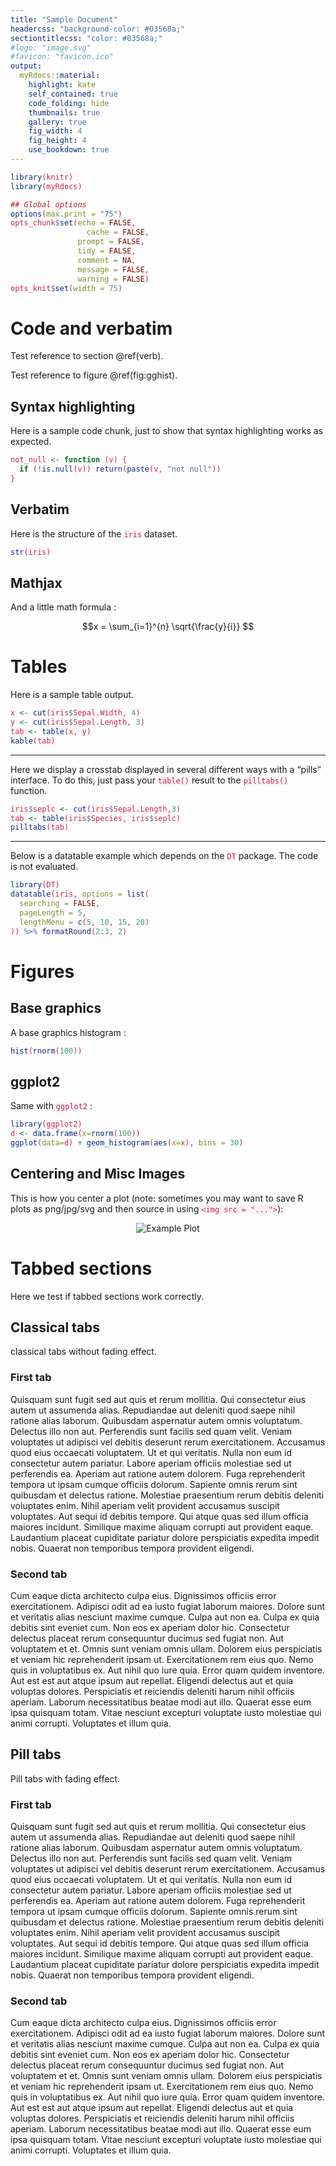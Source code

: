 ```yaml
---
title: "Sample Document"
headercss: "background-color: #03568a;"
sectiontitlecss: "color: #03568a;"
#logo: "image.svg"
#favicon: "favicon.ico"
output:
  myRdocs::material:
    highlight: kate
    self_contained: true
    code_folding: hide
    thumbnails: true
    gallery: true
    fig_width: 4
    fig_height: 4
    use_bookdown: true
---
```


<!-- Below is an example of how to add/modify custom css -->
<!-- The example demonstrates how to change the color scheme when using in-line `code` --> 
<style type="text/css">
  code {
    	color: #c7254e;
    	background-color: #f9f2f4;
	}
</style>


```r
library(knitr)
library(myRdocs)

## Global options
options(max.print = "75")
opts_chunk$set(echo = FALSE,
	             cache = FALSE,
               prompt = FALSE,
               tidy = FALSE,
               comment = NA,
               message = FALSE,
               warning = FALSE)
opts_knit$set(width = 75)
```


# Code and verbatim

Test reference to section \@ref(verb).

Test reference to figure \@ref(fig:gghist).


## Syntax highlighting

Here is a sample code chunk, just to show that syntax highlighting works as expected.

```r
not_null <- function (v) {
  if (!is.null(v)) return(paste(v, "not null"))
}
```


## Verbatim {#verb}

Here is the structure of the `iris` dataset.

```r
str(iris)
```

## Mathjax

And a little math formula :

$$x = \sum_{i=1}^{n} \sqrt{\frac{y}{i}} $$

# Tables

Here is a sample table output.

```r

x <- cut(iris$Sepal.Width, 4)
y <- cut(iris$Sepal.Length, 3)
tab <- table(x, y)
kable(tab)

```

<hr>

Here we display a crosstab displayed in several different ways with a "pills"
interface. To do this, just pass your `table()` result to the `pilltabs()`
function.

```r

iris$seplc <- cut(iris$Sepal.Length,3)
tab <- table(iris$Species, iris$seplc)
pilltabs(tab)

```

<hr>

Below is a datatable example which depends on the `DT` package. The code is not evaluated. 

```r
library(DT)
datatable(iris, options = list(
  searching = FALSE,
  pageLength = 5,
  lengthMenu = c(5, 10, 15, 20) 
)) %>% formatRound(2:3, 2)

```


# Figures

## Base graphics

A base graphics histogram :

```r
hist(rnorm(100))
```

## ggplot2

Same with `ggplot2` :

```r
library(ggplot2)
d <- data.frame(x=rnorm(100))
ggplot(data=d) + geom_histogram(aes(x=x), bins = 30)
```

## Centering and Misc Images

This is how you center a plot (note: sometimes you may want to save R plots as png/jpg/svg and then source in using `<img src = "...">`):

<p align = "center"> 
  <img src="https://upload.wikimedia.org/wikipedia/commons/thumb/1/18/Bradypus.jpg/220px-Bradypus.jpg" alt="Example Plot">
</p>

# Tabbed sections

Here we test if tabbed sections work correctly.

## Classical tabs {.tabset}

classical tabs without fading effect.

### First tab

Quisquam sunt fugit sed aut quis et rerum mollitia. Qui consectetur eius autem ut assumenda alias. Repudiandae aut deleniti quod saepe nihil ratione alias laborum. Quibusdam aspernatur autem omnis voluptatum. Delectus illo non aut. Perferendis sunt facilis sed quam velit.
Veniam voluptates ut adipisci vel debitis deserunt rerum exercitationem. Accusamus quod eius occaecati voluptatem. Ut et qui veritatis. Nulla non eum id consectetur autem pariatur. Labore aperiam officiis molestiae sed ut perferendis ea. Aperiam aut ratione autem dolorem.
Fuga reprehenderit tempora ut ipsam cumque officiis dolorum. Sapiente omnis rerum sint quibusdam et delectus ratione. Molestiae praesentium rerum debitis deleniti voluptates enim.
Nihil aperiam velit provident accusamus suscipit voluptates. Aut sequi id debitis tempore. Qui atque quas sed illum officia maiores incidunt.
Similique maxime aliquam corrupti aut provident eaque. Laudantium placeat cupiditate pariatur dolore perspiciatis expedita impedit nobis. Quaerat non temporibus tempora provident eligendi.

### Second tab

Cum eaque dicta architecto culpa eius. Dignissimos officiis error exercitationem. Adipisci odit ad ea iusto fugiat laborum maiores. Dolore sunt et veritatis alias nesciunt maxime cumque. Culpa aut non ea. Culpa ex quia debitis sint eveniet cum.
Non eos ex aperiam dolor hic. Consectetur delectus placeat rerum consequuntur ducimus sed fugiat non. Aut voluptatem et et. Omnis sunt veniam omnis ullam.
Dolorem eius perspiciatis et veniam hic reprehenderit ipsam ut. Exercitationem rem eius quo. Nemo quis in voluptatibus ex.
Aut nihil quo iure quia. Error quam quidem inventore. Aut est est aut atque ipsum aut repellat. Eligendi delectus aut et quia voluptas dolores. Perspiciatis et reiciendis deleniti harum nihil officiis aperiam.
Laborum necessitatibus beatae modi aut illo. Quaerat esse eum ipsa quisquam totam. Vitae nesciunt excepturi voluptate iusto molestiae qui animi corrupti. Voluptates et illum quia.


## Pill tabs {.tabset .tabset-fade .tabset-pills}

Pill tabs with fading effect.

### First tab

Quisquam sunt fugit sed aut quis et rerum mollitia. Qui consectetur eius autem ut assumenda alias. Repudiandae aut deleniti quod saepe nihil ratione alias laborum. Quibusdam aspernatur autem omnis voluptatum. Delectus illo non aut. Perferendis sunt facilis sed quam velit.
Veniam voluptates ut adipisci vel debitis deserunt rerum exercitationem. Accusamus quod eius occaecati voluptatem. Ut et qui veritatis. Nulla non eum id consectetur autem pariatur. Labore aperiam officiis molestiae sed ut perferendis ea. Aperiam aut ratione autem dolorem.
Fuga reprehenderit tempora ut ipsam cumque officiis dolorum. Sapiente omnis rerum sint quibusdam et delectus ratione. Molestiae praesentium rerum debitis deleniti voluptates enim.
Nihil aperiam velit provident accusamus suscipit voluptates. Aut sequi id debitis tempore. Qui atque quas sed illum officia maiores incidunt.
Similique maxime aliquam corrupti aut provident eaque. Laudantium placeat cupiditate pariatur dolore perspiciatis expedita impedit nobis. Quaerat non temporibus tempora provident eligendi.

### Second tab

Cum eaque dicta architecto culpa eius. Dignissimos officiis error exercitationem. Adipisci odit ad ea iusto fugiat laborum maiores. Dolore sunt et veritatis alias nesciunt maxime cumque. Culpa aut non ea. Culpa ex quia debitis sint eveniet cum.
Non eos ex aperiam dolor hic. Consectetur delectus placeat rerum consequuntur ducimus sed fugiat non. Aut voluptatem et et. Omnis sunt veniam omnis ullam.
Dolorem eius perspiciatis et veniam hic reprehenderit ipsam ut. Exercitationem rem eius quo. Nemo quis in voluptatibus ex.
Aut nihil quo iure quia. Error quam quidem inventore. Aut est est aut atque ipsum aut repellat. Eligendi delectus aut et quia voluptas dolores. Perspiciatis et reiciendis deleniti harum nihil officiis aperiam.
Laborum necessitatibus beatae modi aut illo. Quaerat esse eum ipsa quisquam totam. Vitae nesciunt excepturi voluptate iusto molestiae qui animi corrupti. Voluptates et illum quia.
